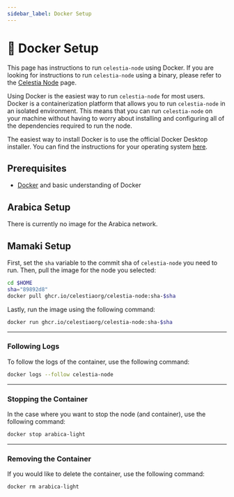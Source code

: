 ```yaml
---
sidebar_label: Docker Setup
---
```



# 🐳 Docker Setup

This page has instructions to run `celestia-node` using Docker. If you are looking for instructions to run `celestia-node` using a binary, please refer to the [Celestia Node](./celestia-node.mdx) page.

Using Docker is the easiest way to run `celestia-node` for most users. Docker is a containerization platform that allows you to run `celestia-node` in an isolated environment. This means that you can run `celestia-node` on your machine without having to worry about installing and configuring all of the dependencies required to run the node.

The easiest way to install Docker is to use the official Docker Desktop installer. You can find the instructions for your operating system [here](https://docs.docker.com/get-docker/).

## Prerequisites
- [Docker](https://docs.docker.com/get-docker/) and basic understanding of Docker

<Tabs groupId="network">
<TabItem value="arabica" label="Arabica">

## Arabica Setup

There is currently no image for the Arabica network.

</TabItem>
<TabItem value="mamaki" label="Mamaki">

## Mamaki Setup

First, set the `sha` variable to the commit sha of `celestia-node` you need to run. Then, pull the image for the node you selected:

```bash
cd $HOME
sha="89892d8"
docker pull ghcr.io/celestiaorg/celestia-node:sha-$sha
```

Lastly, run the image using the following command:

```bash
docker run ghcr.io/celestiaorg/celestia-node:sha-$sha
```

---

### Following Logs

To follow the logs of the container, use the following command:

```bash
docker logs --follow celestia-node
```

---

### Stopping the Container

In the case where you want to stop the node (and container), use the following command:

```bash
docker stop arabica-light
```

---

### Removing the Container

If you would like to delete the container, use the following command:

```bash
docker rm arabica-light
````

</TabItem>
</Tabs>
